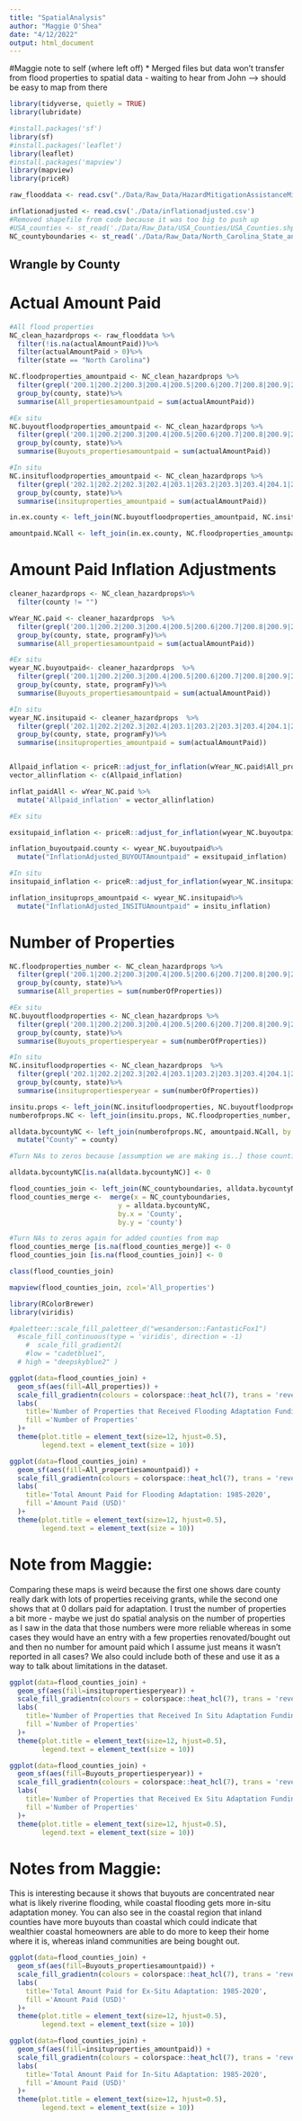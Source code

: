 ```yaml
---
title: "SpatialAnalysis"
author: "Maggie O'Shea"
date: "4/12/2022"
output: html_document
---
```

#Maggie note to self (where left off)
* Merged files but data won't transfer from flood properties to spatial data - waiting to hear from John --> should be easy to map from there 

```r
library(tidyverse, quietly = TRUE)
library(lubridate)

#install.packages('sf')
library(sf)
#install.packages('leaflet')
library(leaflet)
#install.packages('mapview')
library(mapview)
library(priceR)

raw_flooddata <- read.csv("./Data/Raw_Data/HazardMitigationAssistanceMitigatedProperties.csv", stringsAsFactors = TRUE)

inflationadjusted <- read.csv('./Data/inflationadjusted.csv')
#Removed shapefile from code because it was too big to push up 
#USA_counties <- st_read('./Data/Raw_Data/USA_Counties/USA_Counties.shp')
NC_countyboundaries <- st_read('./Data/Raw_Data/North_Carolina_State_and_County_Boundary_Polygons')

```


## Wrangle by County

# Actual Amount Paid 
```r
#All flood properties
NC_clean_hazardprops <- raw_flooddata %>%
  filter(!is.na(actualAmountPaid))%>%
  filter(actualAmountPaid > 0)%>%
  filter(state == "North Carolina")

NC.floodproperties_amountpaid <- NC_clean_hazardprops %>%
  filter(grepl('200.1|200.2|200.3|200.4|200.5|200.6|200.7|200.8|200.9|201.1|201.2|201.3|201.4|201.5|201.6|201.7|201.8|201.9|201.10|202.1|202.2|202.3|202.4|203.1|203.2|203.3|203.4|204.1|204.1|204.2|204.3|204.4|204.5|204.6|207.2', type))%>%
  group_by(county, state)%>%
  summarise(All_propertiesamountpaid = sum(actualAmountPaid))

#Ex situ
NC.buyoutfloodproperties_amountpaid <- NC_clean_hazardprops %>%
  filter(grepl('200.1|200.2|200.3|200.4|200.5|200.6|200.7|200.8|200.9|201.1|201.2|201.3|201.4|201.5|201.6|201.7|201.8|201.9|201.10', type))%>%
  group_by(county, state)%>%
  summarise(Buyouts_propertiesamountpaid = sum(actualAmountPaid))

#In situ
NC.insitufloodproperties_amountpaid <- NC_clean_hazardprops %>%
  filter(grepl('202.1|202.2|202.3|202.4|203.1|203.2|203.3|203.4|204.1|204.1|204.2|204.3|204.4|204.5|204.6|207.2', type))%>%
  group_by(county, state)%>%
  summarise(insituproperties_amountpaid = sum(actualAmountPaid))

in.ex.county <- left_join(NC.buyoutfloodproperties_amountpaid, NC.insitufloodproperties_amountpaid, by = c("county", "state"))

amountpaid.NCall <- left_join(in.ex.county, NC.floodproperties_amountpaid, by = c("county", "state"))

```

# Amount Paid Inflation Adjustments

```r
cleaner_hazardprops <- NC_clean_hazardprops%>%
  filter(county != "")

wYear_NC.paid <- cleaner_hazardprops  %>%
  filter(grepl('200.1|200.2|200.3|200.4|200.5|200.6|200.7|200.8|200.9|201.1|201.2|201.3|201.4|201.5|201.6|201.7|201.8|201.9|201.10|202.1|202.2|202.3|202.4|203.1|203.2|203.3|203.4|204.1|204.1|204.2|204.3|204.4|204.5|204.6|207.2', type))%>%
  group_by(county, state, programFy)%>%
  summarise(All_propertiesamountpaid = sum(actualAmountPaid))

#Ex situ
wyear_NC.buyoutpaid<- cleaner_hazardprops  %>%
  filter(grepl('200.1|200.2|200.3|200.4|200.5|200.6|200.7|200.8|200.9|201.1|201.2|201.3|201.4|201.5|201.6|201.7|201.8|201.9|201.10', type))%>%
  group_by(county, state, programFy)%>%
  summarise(Buyouts_propertiesamountpaid = sum(actualAmountPaid))

#In situ
wyear_NC.insitupaid <- cleaner_hazardprops  %>%
  filter(grepl('202.1|202.2|202.3|202.4|203.1|203.2|203.3|203.4|204.1|204.1|204.2|204.3|204.4|204.5|204.6|207.2', type))%>%
  group_by(county, state, programFy)%>%
  summarise(insituproperties_amountpaid = sum(actualAmountPaid))


Allpaid_inflation <- priceR::adjust_for_inflation(wYear_NC.paid$All_propertiesamountpaid, wYear_NC.paid$programFy, "US", to_date = 2020)
vector_allinflation <- c(Allpaid_inflation)

inflat_paidAll <- wYear_NC.paid %>%
  mutate('Allpaid_inflation' = vector_allinflation)

#Ex situ

exsitupaid_inflation <- priceR::adjust_for_inflation(wyear_NC.buyoutpaid$Buyouts_propertiesamountpaid, wyear_NC.buyoutpaid$programFy, "US", to_date = 2020)

inflation_buyoutpaid.county <- wyear_NC.buyoutpaid%>%
  mutate("InflationAdjusted_BUYOUTAmountpaid" = exsitupaid_inflation)

#In situ
insitupaid_inflation <- priceR::adjust_for_inflation(wyear_NC.insitupaid$insituproperties_amountpaid, wyear_NC.insitupaid$programFy, "US", to_date = 2020)

inflation_insituprops_amountpaid <- wyear_NC.insitupaid%>%
  mutate("InflationAdjusted_INSITUAmountpaid" = insitu_inflation)
```

# Number of Properties

```r
NC.floodproperties_number <- NC_clean_hazardprops %>%
  filter(grepl('200.1|200.2|200.3|200.4|200.5|200.6|200.7|200.8|200.9|201.1|201.2|201.3|201.4|201.5|201.6|201.7|201.8|201.9|201.10|202.1|202.2|202.3|202.4|203.1|203.2|203.3|203.4|204.1|204.1|204.2|204.3|204.4|204.5|204.6|207.2', type))%>%
  group_by(county, state)%>%
  summarise(All_properties = sum(numberOfProperties))

#Ex situ
NC.buyoutfloodproperties <- NC_clean_hazardprops %>%
  filter(grepl('200.1|200.2|200.3|200.4|200.5|200.6|200.7|200.8|200.9|201.1|201.2|201.3|201.4|201.5|201.6|201.7|201.8|201.9|201.10', type))%>%
  group_by(county, state)%>%
  summarise(Buyouts_propertiesperyear = sum(numberOfProperties))

#In situ
NC.insitufloodproperties <- NC_clean_hazardprops  %>%
  filter(grepl('202.1|202.2|202.3|202.4|203.1|203.2|203.3|203.4|204.1|204.1|204.2|204.3|204.4|204.5|204.6|207.2', type))%>%
  group_by(county, state)%>%
  summarise(insitupropertiesperyear = sum(numberOfProperties))

insitu.props <- left_join(NC.insitufloodproperties, NC.buyoutfloodproperties, by = c("county", "state"))
numberofprops.NC <- left_join(insitu.props, NC.floodproperties_number, by = c("county", "state"))
```

```r
alldata.bycountyNC <- left_join(numberofprops.NC, amountpaid.NCall, by = c("county", "state"))%>%
  mutate("County" = county)

#Turn NAs to zeros because [assumption we are making is..] those counties with no value in column indicates that they did not receive a grant

alldata.bycountyNC[is.na(alldata.bycountyNC)] <- 0  

flood_counties_join <- left_join(NC_countyboundaries, alldata.bycountyNC, by = "County")
flood_counties_merge <-  merge(x = NC_countyboundaries,
                           y = alldata.bycountyNC, 
                           by.x = 'County', 
                           by.y = 'county')

#Turn NAs to zeros again for added counties from map 
flood_counties_merge [is.na(flood_counties_merge)] <- 0  
flood_counties_join [is.na(flood_counties_join)] <- 0 

class(flood_counties_join)
```


```r
mapview(flood_counties_join, zcol='All_properties')

library(RColorBrewer)
library(viridis)

#paletteer::scale_fill_paletteer_d("wesanderson::FantasticFox1")
  #scale_fill_continuous(type = 'viridis', direction = -1)
    #  scale_fill_gradient2(
    #low = "cadetblue1", 
  # high = "deepskyblue2" )

ggplot(data=flood_counties_join) +
  geom_sf(aes(fill=All_properties)) + 
  scale_fill_gradientn(colours = colorspace::heat_hcl(7), trans = 'reverse')+
  labs(
    title='Number of Properties that Received Flooding Adaptation Funding: 1985-2020',
    fill ='Number of Properties'
  )+
  theme(plot.title = element_text(size=12, hjust=0.5), 
        legend.text = element_text(size = 10))

ggplot(data=flood_counties_join) +
  geom_sf(aes(fill=All_propertiesamountpaid)) + 
  scale_fill_gradientn(colours = colorspace::heat_hcl(7), trans = 'reverse')+
  labs(
    title='Total Amount Paid for Flooding Adaptation: 1985-2020',
    fill ='Amount Paid (USD)'
  )+
  theme(plot.title = element_text(size=12, hjust=0.5), 
        legend.text = element_text(size = 10))
```
# Note from Maggie: 
Comparing these maps is weird because the first one shows dare county really dark with lots of properties receiving grants, while the second one shows that at 0 dollars paid for adaptation. I trust the number of properties a bit more - maybe we just do spatial analysis on the number of properties as I saw in the data that those numbers were more reliable whereas in some cases they would have an entry with a few properties renovated/bought out and then no number for amount paid which I assume just means it wasn't reported in all cases? We also could include both of these and use it as a way to talk about limitations in the dataset. 

```r
ggplot(data=flood_counties_join) +
  geom_sf(aes(fill=insitupropertiesperyear)) + 
  scale_fill_gradientn(colours = colorspace::heat_hcl(7), trans = 'reverse')+
  labs(
    title='Number of Properties that Received In Situ Adaptation Funding: 1985-2020',
    fill ='Number of Properties'
  )+
  theme(plot.title = element_text(size=12, hjust=0.5), 
        legend.text = element_text(size = 10))

ggplot(data=flood_counties_join) +
  geom_sf(aes(fill=Buyouts_propertiesperyear)) + 
  scale_fill_gradientn(colours = colorspace::heat_hcl(7), trans = 'reverse')+
  labs(
    title='Number of Properties that Received Ex Situ Adaptation Funding: 1985-2020',
    fill ='Number of Properties'
  )+
  theme(plot.title = element_text(size=12, hjust=0.5), 
        legend.text = element_text(size = 10))
```
# Notes from Maggie: 
This is interesting because it shows that buyouts are concentrated near what is likely riverine flooding, while coastal flooding gets more in-situ adaptation money. You can also see in the coastal region that inland counties have more buyouts than coastal which could indicate that wealthier coastal homeowners are able to do more to keep their home where it is, whereas inland communities are being bought out. 

```r
ggplot(data=flood_counties_join) +
  geom_sf(aes(fill=Buyouts_propertiesamountpaid)) + 
  scale_fill_gradientn(colours = colorspace::heat_hcl(7), trans = 'reverse')+
  labs(
    title='Total Amount Paid for Ex-Situ Adaptation: 1985-2020',
    fill ='Amount Paid (USD)'
  )+
  theme(plot.title = element_text(size=12, hjust=0.5), 
        legend.text = element_text(size = 10))

ggplot(data=flood_counties_join) +
  geom_sf(aes(fill=insituproperties_amountpaid)) + 
  scale_fill_gradientn(colours = colorspace::heat_hcl(7), trans = 'reverse')+
  labs(
    title='Total Amount Paid for In-Situ Adaptation: 1985-2020',
    fill ='Amount Paid (USD)'
  )+
  theme(plot.title = element_text(size=12, hjust=0.5), 
        legend.text = element_text(size = 10))

```

